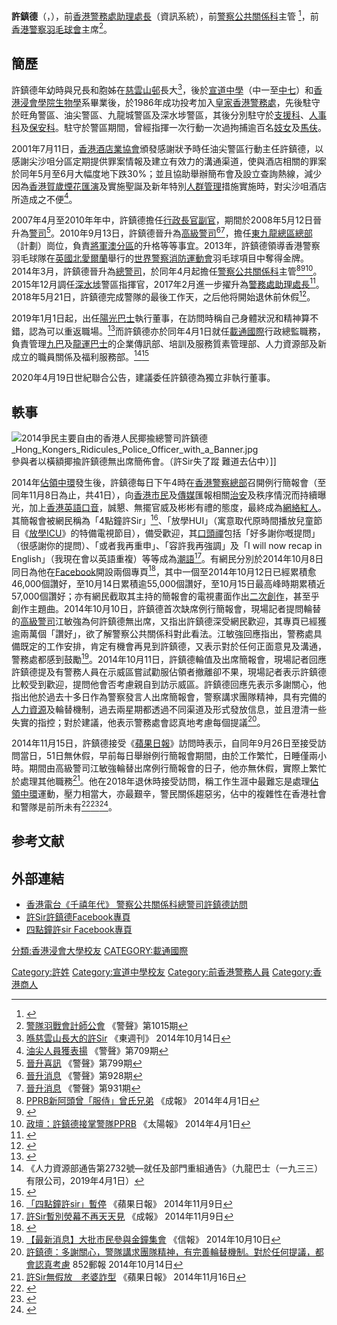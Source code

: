 {{Infobox_officeholder
| name = 許鎮德
| honorific-suffix = [[卓越獎章|PDSM]]
| image name = 
| width = 
| Sex = 男
| now = [[警務處助理處長|警務處助理處長]]
| period = 2017年2月至2018年5月
| different name = 
| Native place = 
| date of birth = {{birth date and age|1963|4|24}}<ref>{{Cite web |url=https://hk.news.appledaily.com/local/realtime/article/20180521/58216683 |title=【4點鐘許Sir退休】飛車追捕AK47悍匪 「唔諗咁多一定追」 |access-date=2018-05-23 |archive-date=2020-06-25 |archive-url=https://web.archive.org/web/20200625184435/https://hk.news.appledaily.com/local/realtime/article/20180521/58216683 |dead-url=no }}</ref>
| date of death =
| place of birth = {{BHKG}}
| party = 
| place of death =
| spouse = 
| relatives =
| educate = [[香港浸會學院|香港浸會學院]][[生物學|生物學]]系
| past =
*[[旺角警區|旺角警區]]
*[[油尖警區|油尖警區]]行動主任<ref>[http://www.police.gov.hk/offbeat/684/018_c.htm 兩女交通督導員 英勇擒賊獲讚揚] {{Wayback|url=http://www.police.gov.hk/offbeat/684/018_c.htm |date=20200625184441 }} 《警聲》第684期</ref>
*[[九龍城警區|九龍城警區]]
*[[深水埗警區|深水埗警區]]
*[[西九龍總區|西九龍總區]][[警察機動部隊|警察機動部隊]]
*[[支援科|支援科]]
*[[人事科|人事科]]
*[[保安科|保安科]]
*[[侍從官#香港|行政長官副官]]<br /><span style="color: blue;">（2007年4月至2010年年中）</span>
*[[警司|警司]]<br /><span style="color: blue;">（2008年5月12日至2010年9月13日）</span>
*[[高級警司|高級警司]]（[[東九龍總區總部|東九龍總區總部]]（計劃））<br /><span style="color: blue;">（2010年9月至？）</span>
*[[總警司|總警司]]（[[警察公共關係科|警察公共關係科]]主管）<br /><span style="color: blue;">（2014年3月27日至2015年12月18日）</span>
*[[總警司|總警司]]（深水埗警區指揮官）<br />（2015年12月19日至2017年2月）</span>
*[[警務處助理處長|警務處助理處長]]（資訊系統）<br />（2017年2月1日至2018年5月21日）</span>
}}

'''許鎮德'''{{PDSM}}（{{lang-en|Hui Chun Tak Steve}}，{{bd|1963年|4月24日}}），前[[香港|香港]][[警務處助理處長|警務處助理處長]]（資訊系統），前[[警察公共關係科|警察公共關係科]]主管
<ref>{{Cite web |url=http://thebuddypost.hkbu.edu.hk/web/may14/eng/treasures4.html |title=Updates on Alumni |access-date=2015-04-23 |archive-date=2016-12-08 |archive-url=https://web.archive.org/web/20161208150104/http://thebuddypost.hkbu.edu.hk/web/may14/eng/treasures4.html |dead-url=no }}</ref>，前[[香港警察羽毛球會|香港警察羽毛球會]]主席<ref>[http://www.police.gov.hk/offbeat/1015/chi/1529.html 警隊羽戰會計師公會] {{Wayback|url=http://www.police.gov.hk/offbeat/1015/chi/1529.html |date=20200625184452 }} 《警聲》第1015期</ref>。

==簡歷==
許鎮德年幼時與兄長和胞姊在[[慈雲山邨|慈雲山邨]]長大<ref>[http://eastweek.my-magazine.me/?aid=37246 喺慈雲山長大的許Sir] {{Wayback|url=http://eastweek.my-magazine.me/?aid=37246 |date=20141109191231 }} 《東週刊》 2014年10月14日</ref>，後於[[宣道中學|宣道中學]]（中一至[[中七|中七]]）和[[香港浸會學院|香港浸會學院]][[生物學|生物學]]系畢業後，於1986年成功投考加入[[皇家香港警務處|皇家香港警務處]]，先後駐守於旺角警區、油尖警區、九龍城警區及深水埗警區，其後分別駐守於[[支援科|支援科]]、[[人事科|人事科]]及[[保安科|保安科]]。駐守於警區期間，曾經指揮一次行動一次過拘捕逾百名[[妓女|妓女]]及[[馬伕|馬伕]]。

2001年7月11日，[[香港酒店業協會|香港酒店業協會]]頒發感謝狀予時任油尖警區行動主任許鎮德，以感謝尖沙咀分區定期提供罪案情報及建立有效力的溝通渠道，使與酒店相關的罪案於同年5月至6月大幅度地下跌30%；並且協助舉辦簡布會及設立查詢熱線，減少因為[[香港賀歲煙花匯演|香港賀歲煙花匯演]]及實施聖誕及新年特別[[人群管理|人群管理]]措施實施時，對尖沙咀酒店所造成之不便<ref>[http://www.police.gov.hk/offbeat/709/034_c.htm 油尖人員獲表揚] {{Wayback|url=http://www.police.gov.hk/offbeat/709/034_c.htm |date=20200625184503 }} 《警聲》第709期</ref>。

2007年4月至2010年年中，許鎮德擔任[[侍從官#香港|行政長官副官]]，期間於2008年5月12日晉升為[[警司|警司]]<ref>[http://www.police.gov.hk/offbeat/799/chi/i01.htm 晉升喜訊] {{Wayback|url=http://www.police.gov.hk/offbeat/799/chi/i01.htm |date=20200625184507 }} 《警聲》第799期</ref>。2010年9月13日，許鎮德晉升為[[高級警司|高級警司]]<ref>[http://www.police.gov.hk/offbeat/928/chi/i01.htm 晉升消息] {{Wayback|url=http://www.police.gov.hk/offbeat/928/chi/i01.htm |date=20200625184513 }} 《警聲》第928期</ref><ref>[http://www.police.gov.hk/offbeat/931/chi/i04.htm 晉升消息] {{Wayback|url=http://www.police.gov.hk/offbeat/931/chi/i04.htm |date=20200625184519 }} 《警聲》第931期</ref>，擔任[[東九龍總區總部|東九龍總區總部]]（計劃）崗位，負責[[將軍澳分區|將軍澳分區]]的升格等等事宜。2013年，許鎮德領導香港警察羽毛球隊在[[英國|英國]][[北愛爾蘭|北愛爾蘭]]舉行的[[世界警察消防運動會|世界警察消防運動會]]羽毛球項目中奪得金牌。2014年3月，許鎮德晉升為[[總警司|總警司]]，於同年4月起擔任[[警察公共關係科|警察公共關係科]]主管<ref>[http://www.singpao.com/xw/gat/201404/t20140401_497812.html PPRB新阿頭曾「服侍」曾氏兄弟] {{Wayback|url=http://www.singpao.com/xw/gat/201404/t20140401_497812.html |date=20140401053124 }} 《成報》 2014年4月1日</ref><ref>{{Cite web |url=http://www.881903.com/page/zh-tw/newsdetail.aspx?ItemId=708245&csid=261_341 |title=曾蔭權前副官許鎮德升任警察公共關係科總警司 |access-date=2014-10-12 |archive-date=2020-06-25 |archive-url=https://web.archive.org/web/20200625184536/https://www.881903.com/page/zh-tw/newsdetail.aspx?ItemId=708245&csid=261_341 |dead-url=no }}</ref><ref>[http://the-sun.on.cc/cnt/news/20140401/00408_003.html 政壇：許鎮德接掌警隊PPRB] {{Wayback|url=http://the-sun.on.cc/cnt/news/20140401/00408_003.html |date=20200625184533 }} 《太陽報》 2014年4月1日</ref>。2015年12月調任[[深水埗|深水埗]]警區指揮官，2017年2月進一步擢升為[[警務處助理處長|警務處助理處長]]<ref>{{cite web| title=趙慧賢將成警務處副處長 許鎮德將升任助理處長 |url= |publisher=[[無綫新聞|無綫新聞]] |date=2016年11月28日 }}{{zh-hant}}</ref>。2018年5月21日，許鎮德完成警隊的最後工作天，之后他将開始退休前休假<ref>{{cite news|title=許鎮德將退休　稱佔中時最艱辛　不覺成為「戰靶」|url=http://news.rthk.hk/rthk/ch/component/k2/1397332-20180521.htm|publisher=香港电台|date=2018-05-21|accessdate=2018-05-21|archive-date=2018-07-06|archive-url=https://web.archive.org/web/20180706163107/http://news.rthk.hk/rthk/ch/component/k2/1397332-20180521.htm|dead-url=no}}</ref>。

2019年1月1日起，出任[[陽光巴士|陽光巴士]]執行董事，在訪問時稱自己身體狀況和精神算不錯，認為可以重返職場。<ref>{{Cite news |url=https://news.mingpao.com/pns/%E6%B8%AF%E8%81%9E/article/20190102/s00002/1546366718646/%E9%80%80%E4%BC%91%E8%AD%A6%E5%AE%98%E8%A8%B1%E9%8E%AE%E5%BE%B7%E4%BB%BB%E9%99%BD%E5%85%89%E5%B7%B4%E5%A3%AB%E5%9F%B7%E8%91%A3 |title=退休警官許鎮德任陽光巴士執董 |date=2019-01-02 |work=明報 |accessdate=2019-01-02 |archive-date=2020-06-25 |archive-url=https://web.archive.org/web/20200625184544/https://news.mingpao.com/pns/%E6%B8%AF%E8%81%9E/article/20190102/s00002/1546366718646/%E9%80%80%E4%BC%91%E8%AD%A6%E5%AE%98%E8%A8%B1%E9%8E%AE%E5%BE%B7%E4%BB%BB%E9%99%BD%E5%85%89%E5%B7%B4%E5%A3%AB%E5%9F%B7%E8%91%A3 |dead-url=no }}</ref>而許鎮德亦於同年4月1日就任[[載通國際|載通國際]]行政總監職務，負責管理[[九巴|九巴]]及[[龍運巴士|龍運巴士]]的企業傳訊部、培訓及服務質素管理部、人力資源部及新成立的職員關係及福利服務部。<ref>《人力資源部通告第2732號—就任及部門重組通告》（九龍巴士（一九三三）有限公司，2019年4月1日）</ref><ref>{{Cite news |title=「四點鐘許Sir」任九巴母公司行政總監 |url=http://s.nextmedia.com/realtime/a.php?i=20190401&s=6996647&a=59438287 |date=2019-04-01 |work=蘋果日報}}</ref>

2020年4月19日世紀聯合公告，建議委任許鎮德為獨立非執行董事。

== 軼事 ==
[[File:2014爭民主要自由的香港人民揶揄總警司許鎮德_Hong_Kongers_Ridicules_Police_Officer_with_a_Banner.jpg|thumb]]參與者以橫額揶揄許鎮德無出席簡佈會。（許Sir失了蹤 難道去佔中）]]

2014年[[讓愛與和平佔領中環|佔領中環]]發生後，許鎮德每日下午4時在[[香港警察總部|香港警察總部]]召開例行簡報會（至同年11月8日為止，共41日），向[[香港市民|香港市民]]及[[香港傳媒|傳媒]]匯報相關[[香港治安|治安]]及秩序情況而持續曝光，加上[[香港英語|香港英語]][[口音|口音]]，誠懇、無擺官威及彬彬有禮的態度，最終成為[[網絡紅人|網絡紅人]]。其簡報會被網民稱為「4點鐘許Sir」<ref>[http://hk.apple.nextmedia.com/news/art/20141109/18929052 「四點鐘許sir」暫停] {{Wayback|url=http://hk.apple.nextmedia.com/news/art/20141109/18929052 |date=20160305071425 }} 《蘋果日報》 2014年11月9日</ref>、「放學HUI」（寓意取代原時間播放兒童節目《[[放學ICU|放學ICU]]》的特備電視節目），備受歡迎，其[[口頭禪|口頭禪]]包括「好多謝你嘅提問」（很感謝你的提問）、「或者我再重申」、「容許我再強調」及「I will now recap in English」（我現在會以英語重複）等等成為[[潮語|潮語]]<ref>[http://www.singpao.com/xw/gat/201411/t20141109_536031.html 許Sir暫別熒幕不再天天見] {{Wayback|url=http://www.singpao.com/xw/gat/201411/t20141109_536031.html |date=20141206202214 }} 《成報》 2014年11月9日</ref>。有網民分別於2014年10月8日同日為他在[[Facebook|Facebook]]開設兩個專頁<ref>{{Cite web |url=http://news.sina.com.hk/news/20141009/-2-3401859/1.html |title=許鎮德獲網民開FB粉絲頁 |access-date=2014-10-12 |archive-url=https://web.archive.org/web/20141016193322/http://news.sina.com.hk/news/20141009/-2-3401859/1.html |archive-date=2014-10-16 |dead-url=yes }}</ref>，其中一個至2014年10月12日已經累積愈46,000個讚好，至10月14日累積逾55,000個讚好，至10月15日最高峰時期累積近57,000個讚好；亦有網民截取其主持的簡報會的電視畫面作出[[二次創作|二次創作]]，甚至乎創作主題曲。2014年10月10日，許鎮德首次缺席例行簡報會，現場記者提問輪替的[[高級警司|高級警司]]江敏強為何許鎮德無出席，又指出許鎮德深受網民歡迎，其專頁已經獲逾兩萬個「讚好」，欲了解警察公共關係科對此看法。江敏強回應指出，警務處具備既定的工作安排，肯定有機會再見到許鎮德，又表示對於任何正面意見及溝通，警務處都感到鼓勵<ref>[http://www2.hkej.com/instantnews/current/article/913947/%E3%80%90%E6%9C%80%E6%96%B0%E6%B6%88%E6%81%AF%E3%80%91%E8%A8%B1%E9%8E%AE%E5%BE%B74%E9%BB%9E%E7%84%A1%E7%8F%BE%E8%BA%AB+%E8%AD%A6%3A%E8%82%AF%E5%AE%9A%E6%9C%89%E6%A9%9F%E6%9C%83%E5%86%8D%E8%A6%8B 【最新消息】大批市民參與金鐘集會] {{Wayback|url=http://www2.hkej.com/instantnews/current/article/913947/%E3%80%90%E6%9C%80%E6%96%B0%E6%B6%88%E6%81%AF%E3%80%91%E8%A8%B1%E9%8E%AE%E5%BE%B74%E9%BB%9E%E7%84%A1%E7%8F%BE%E8%BA%AB+%E8%AD%A6%3A%E8%82%AF%E5%AE%9A%E6%9C%89%E6%A9%9F%E6%9C%83%E5%86%8D%E8%A6%8B |date=20141016182019 }} 《信報》 2014年10月10日</ref>。2014年10月11日，許鎮德輪值及出席簡報會，現場記者回應許鎮德提及有警務人員在示威區嘗試勸服佔領者撤離卻不果，現場記者表示許鎮德比較受到歡迎，提問他會否考慮親自到訪示威區。許鎮德回應先表示多謝關心，他指出他於過去十多日作為警察發言人出席簡報會，警察講求團隊精神，具有完備的[[人力資源|人力資源]]及輪替機制，過去兩星期都透過不同渠道及形式發放信息，並且澄清一些失實的指控；對於建議，他表示警務處會認真地考慮每個提議<ref>[http://www.post852.com/%E8%A8%B1%E9%8E%AE%E5%BE%B7%EF%BC%9A%E5%A4%9A%E8%AC%9D%E9%97%9C%E5%BF%83%EF%BC%8C%E8%AD%A6%E9%9A%8A%E8%AC%9B%E6%B1%82%E5%9C%98%E9%9A%8A%E7%B2%BE%E7%A5%9E%EF%BC%8C%E6%9C%89%E5%AE%8C%E5%96%84%E8%BC%AA/ 許鎮德：多謝關心，警隊講求團隊精神，有完善輪替機制。對於任何提議，都會認真考慮] {{Wayback|url=http://www.post852.com/%E8%A8%B1%E9%8E%AE%E5%BE%B7%EF%BC%9A%E5%A4%9A%E8%AC%9D%E9%97%9C%E5%BF%83%EF%BC%8C%E8%AD%A6%E9%9A%8A%E8%AC%9B%E6%B1%82%E5%9C%98%E9%9A%8A%E7%B2%BE%E7%A5%9E%EF%BC%8C%E6%9C%89%E5%AE%8C%E5%96%84%E8%BC%AA/ |date=20141012012308 }} 852郵報 2014年10月14日</ref>。

2014年11月15日，許鎮德接受《[[蘋果日報|蘋果日報]]》訪問時表示，自同年9月26日至接受訪問當日，51日無休假，早前每日舉辦例行簡報會期間，由於工作繁忙，日睡僅兩小時。期間由高級警司江敏強輪替出席例行簡報會的日子，他亦無休假，實際上繁忙於處理其他職務<ref>[http://hk.apple.nextmedia.com/news/art/20141116/18936926 許Sir無假放　老婆詐型] {{Wayback|url=http://hk.apple.nextmedia.com/news/art/20141116/18936926 |date=20171017232501 }} 《蘋果日報》 2014年11月16日</ref>。他在2018年退休時接受訪問，稱工作生涯中最難忘是處理[[讓愛與和平佔領中環|佔領中環]]運動，壓力相當大，亦最艱辛，警民關係趨惡劣，佔中的複雜性在香港社會和警隊是前所未有<ref>{{Cite web |url=http://orientaldaily.on.cc/cnt/news/20180521/00176_030.html |title=4點鐘許Sir今退休 憶處理佔領艱辛 |date=2018-05-21 |publisher=東方日報 |access-date=2018-05-23 |archive-date=2020-06-25 |archive-url=https://web.archive.org/web/20200625184712/https://orientaldaily.on.cc/cnt/news/20180521/00176_030.html |dead-url=no }}</ref><ref>{{Cite web |url=https://hk.news.appledaily.com/local/daily/article/20180521/20396894 |title=4點鐘許Sir退休 難忘佔中壓力爆煲 |date=2018-05-21 |publisher=蘋果日報 |access-date=2018-05-23 |archive-date=2020-06-25 |archive-url=https://web.archive.org/web/20200625184629/https://hk.news.appledaily.com/local/daily/article/20180521/20396894 |dead-url=no }}</ref><ref>{{Cite web |url=https://hk.news.appledaily.com/local/daily/article/20180521/20396899 |title=抱持半杯水哲學 「信大部份人撐警察」 |date=2018-05-21 |publisher=蘋果日報 |access-date=2018-05-23 |archive-date=2020-06-25 |archive-url=https://web.archive.org/web/20200625184639/https://hk.news.appledaily.com/local/daily/article/20180521/20396899 |dead-url=no }}</ref>。

== 参考文献 ==
{{Reflist|2}}

== 外部連結 ==
{{Wikiquote}}
*[http://podcast.rthk.hk/podcast/item_epi.php?pid=288&lang=zh-CN&id=43324 香港電台《千禧年代》 警察公共關係科總警司許鎮德訪問]{{Wayback|url=http://podcast.rthk.hk/podcast/item_epi.php?pid=288&lang=zh-CN&id=43324 |date=20160305140126 }}
*[https://www.facebook.com/pages/%E8%A8%B1Sir%E8%A8%B1%E9%8E%AE%E5%BE%B7/631158687005811 許Sir許鎮德Facebook專頁]{{dead link|date=2018年4月 |bot=InternetArchiveBot |fix-attempted=yes }}
*[https://www.facebook.com/HUIsir4pm?fref=photo 四點鐘許sir Facebook專頁]{{dead link|date=2018年4月 |bot=InternetArchiveBot |fix-attempted=yes }}

{{start box}}
{{s-off}}
{{s-before|[[黃國偉|黃國偉]]}}
{{s-title|[[警察公共關係科|警察公共關係科]]主管|2014年3月27日至2015年12月17日}}
{{s-after|[[區展秋|區展秋]]}}
{{end  box}}

[[Category:許姓|Category:許姓]]

[[Category:宣道中學校友|Category:宣道中學校友]]
[[分類:香港浸會大學校友|分類:香港浸會大學校友]]
[[Category:前香港警務人員|Category:前香港警務人員]]
[[Category:香港商人|Category:香港商人]]
[[CATEGORY:載通國際|CATEGORY:載通國際]]